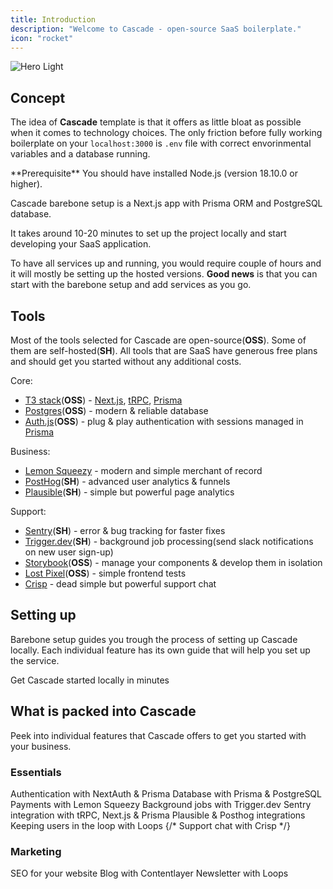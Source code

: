 ```yaml
---
title: Introduction
description: "Welcome to Cascade - open-source SaaS boilerplate."
icon: "rocket"
---
```


<img
  className="mx-auto block h-64"
  src="/images/cascade.svg"
  alt="Hero Light"
/>

## Concept

The idea of **Cascade** template is that it offers as little bloat as possible when it comes to technology choices. The only friction before fully working boilerplate on your `localhost:3000` is `.env` file with correct envorinmental variables and a database running.

<Info>
  **Prerequisite** You should have installed Node.js (version 18.10.0 or
  higher).
</Info>
<Tip>

Cascade barebone setup is a Next.js app with Prisma ORM and PostgreSQL database.

It takes around 10-20 minutes to set up the project locally and start developing
your SaaS application.

</Tip>

<Warning>

To have all services up and running, you would require couple of hours and it will mostly be setting up the hosted versions. **Good news** is that you can start with the barebone setup and add services as you go.

</Warning>

## Tools

Most of the tools selected for Cascade are open-source(**OSS**). Some of them are self-hosted(**SH**). All tools that are SaaS have generous free plans and should get you started without any additional costs.

Core:

- [T3 stack](https://create.t3.gg/)(**OSS**) - [Next.js](https://nextjs.org/), [tRPC](https://trpc.io/), [Prisma](https://www.prisma.io/)
- [Postgres](https://www.postgresql.org/)(**OSS**) - modern & reliable database
- [Auth.js](https://authjs.dev/)(**OSS**) - plug & play authentication with sessions managed in [Prisma](https://www.prisma.io/)

Business:

- [Lemon Squeezy](https://www.lemonsqueezy.com/) - modern and simple merchant of record
- [PostHog](https://posthog.com/)(**SH**) - advanced user analytics & funnels
- [Plausible](https://plausible.io/)(**SH**) - simple but powerful page analytics

Support:

- [Sentry](https://sentry.io/)(**SH**) - error & bug tracking for faster fixes
- [Trigger.dev](https://trigger.dev/)(**SH**) - background job processing(send slack notifications on new user sign-up)
- [Storybook](https://storybook.js.org/)(**OSS**) - manage your components & develop them in isolation
- [Lost Pixel](https://www.lost-pixel.com/)(**OSS**) - simple frontend tests
- [Crisp](https://crisp.chat/en/) - dead simple but powerful support chat

## Setting up

Barebone setup guides you trough the process of setting up Cascade locally. Each individual feature has its own guide that will help you set up the service.

<CardGroup cols={2}>
  <Card title="Barebone setup" icon="bolt-lightning" href="/quickstart">
    Get Cascade started locally in minutes
  </Card>
</CardGroup>

## What is packed into Cascade

Peek into individual features that Cascade offers to get you started with your business.

### Essentials

<CardGroup cols={2}>
  <Card title="Authentication" icon="user" href="/essentials/authentication">
    Authentication with NextAuth & Prisma
  </Card>
  <Card title="Database" icon="database" href="/essentials/database">
    Database with Prisma & PostgreSQL
  </Card>
  <Card title="Payments" icon="lemon" href="/essentials/payments">
    Payments with Lemon Squeezy
  </Card>
  <Card
    title="Background jobs"
    icon="stopwatch"
    href="/essentials/background-jobs"
  >
    Background jobs with Trigger.dev
  </Card>
  <Card
    title="Error tracking & monitoring"
    icon="bug"
    href="/essentials/error-tracking"
  >
    Sentry integration with tRPC, Next.js & Prisma
  </Card>
  <Card
    title="User analytics"
    icon="chart-mixed"
    href="/essentials/user-analytics"
  >
    Plausible & Posthog integrations
  </Card>
  <Card title="Emails" icon="envelopes" href="/essentials/emails">
    Keeping users in the loop with Loops
  </Card>
  {/* <Card title="Support chat" icon="headset" href="/essentials/support.mdx">
    Support chat with Crisp
  </Card> */}
</CardGroup>

### Marketing

<CardGroup cols={2}>
  <Card title="SEO" icon="window-maximize" href="/marketing/SEO">
    SEO for your website
  </Card>
  <Card title="Blog" icon="feather" href="/marketing/blog">
    Blog with Contentlayer
  </Card>
  <Card
    title="Newsletter"
    icon="envelope-open-text"
    href="/marketing/newsletter"
  >
    Newsletter with Loops
  </Card>
</CardGroup>
